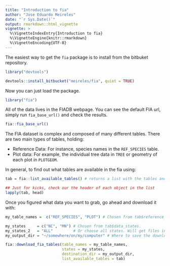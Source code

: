 ```yaml
---
title: "Introduction to fia"
author: "Jose Eduardo Meireles"
date: "`r Sys.Date()`"
output: rmarkdown::html_vignette
vignette: >
  %\VignetteIndexEntry{Introduction to fia}
  %\VignetteEngine{knitr::rmarkdown}
  %\VignetteEncoding{UTF-8}
---
```

  
  The easiest way to get the `fia` package is to install from the bitbuket repository.
  
```r
library("devtools")

devtools::install_bitbucket("meireles/fia", quiet = TRUE)
```

Now you can just load the package.

```r
library("fia")
```

All of the data lives in the FIADB webpage. You can see the default FIA url, simply run `fia_base_url()` and check the results.

```r
fia::fia_base_url()
```

The FIA dataset is complex and composed of many different tables. There are two main types of tables, holding:

- Reference Data: For instance, species names in the `REF_SPECIES` table.
- Plot data: For example, the individual tree data in `TREE` or geometry of each plot in `PLOTGEOM`.

In general, to find out what tables are available in the fia using:

```r
tab = fia::list_available_tables() # returns a list with the tables and states available in the dataset.

## Just for kicks, check our the header of each object in the list
lapply(tab, head)
```

Once you figured what data you want to grab, go ahead and download it with:

```r

my_table_names =  c("REF_SPECIES", "PLOT") # Chosen from tab$reference_table_names and tab$data_table_names

my_states     = c("NC", "MN") # Chosen from tab$data_states.
my_states_2   = "ALL"         # Or choose all states. Will get files in tab$data_tables_states_combined
my_output_dir = "~/somewhere/on/my/computer" # Where to save the downloaded files to?

fia::download_fia_tables(table_names = my_table_names,
                         states = my_states,
                         destination_dir = my_output_dir,
                         list_available_tables = tab)
```






